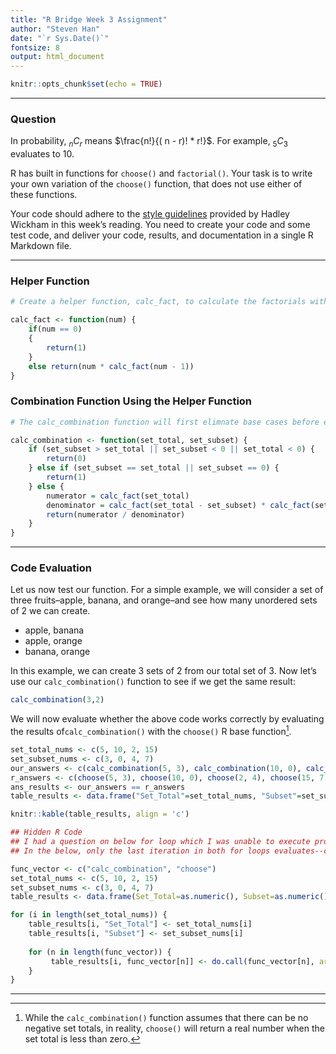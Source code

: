 ```yaml
---
title: "R Bridge Week 3 Assignment"
author: "Steven Han"
date: "`r Sys.Date()`"
fontsize: 8
output: html_document
---
```


```r
knitr::opts_chunk$set(echo = TRUE)
```

***
### Question
In probability, $_nC_r$ means $\frac{n!}{( n - r)! * r!}$. For example, $_5C_3$ evaluates to 10.

R has built in functions for `choose()` and `factorial()`. Your task is to write your own variation of the `choose()` function, that does not use either of these functions.

Your code should adhere to the [style guidelines](http://adv-r.had.co.nz/Style.html) provided by Hadley Wickham in this week's reading.  You need to create your code and some test code, and deliver your code, results, and documentation in a single R Markdown file.

***

### Helper Function
```r
# Create a helper function, calc_fact, to calculate the factorials within the combination

calc_fact <- function(num) {
    if(num == 0)
    {
        return(1)
    }
    else return(num * calc_fact(num - 1))
}
```

### Combination Function Using the Helper Function
```r
# The calc_combination function will first elimnate base cases before evaluating the result.

calc_combination <- function(set_total, set_subset) {
    if (set_subset > set_total || set_subset < 0 || set_total < 0) {
        return(0)
    } else if (set_subset == set_total || set_subset == 0) {
        return(1)
    } else {
        numerator = calc_fact(set_total)
        denominator = calc_fact(set_total - set_subset) * calc_fact(set_subset)
        return(numerator / denominator)
    } 
}
```

***

### Code Evaluation
Let us now test our function. For a simple example, we will consider a set of three fruits--apple, banana, and orange--and see how many unordered sets of 2 we can create.

* apple, banana
* apple, orange
* banana, orange

In this example, we can create 3 sets of 2 from our total set of 3. Now let's use our `calc_combination()` function to see if we get the same result:

```r
calc_combination(3,2)
```

We will now evaluate whether the above code works correctly by evaluating the results of` calc_combination()` with the `choose()` R base function[^1].

```r
set_total_nums <- c(5, 10, 2, 15)
set_subset_nums <- c(3, 0, 4, 7)
our_answers <- c(calc_combination(5, 3), calc_combination(10, 0), calc_combination(2, 4), calc_combination(15, 7))
r_answers <- c(choose(5, 3), choose(10, 0), choose(2, 4), choose(15, 7))
ans_results <- our_answers == r_answers
table_results <- data.frame("Set_Total"=set_total_nums, "Subset"=set_subset_nums, "calc_combination"=our_answers, "choose"=r_answers, "Validation"=ans_results)

knitr::kable(table_results, align = 'c')
```

```r

## Hidden R Code
## I had a question on below for loop which I was unable to execute properly
## In the below, only the last iteration in both for loops evaluates--could you help me understand why?

func_vector <- c("calc_combination", "choose")
set_total_nums <- c(5, 10, 2, 15)
set_subset_nums <- c(3, 0, 4, 7)
table_results <- data.frame(Set_Total=as.numeric(), Subset=as.numeric(), calc_combination=as.numeric(), choose=as.numeric())

for (i in length(set_total_nums)) {
    table_results[i, "Set_Total"] <- set_total_nums[i]
    table_results[i, "Subset"] <- set_subset_nums[i]
    
    for (n in length(func_vector)) {
         table_results[i, func_vector[n]] <- do.call(func_vector[n], args = list(set_total_nums[i], set_subset_nums[i]))
    }
}
```

***

[^1]: While the `calc_combination()` function assumes that there can be no negative set totals, in reality, `choose()` will return a real number when the set total is less than zero. 